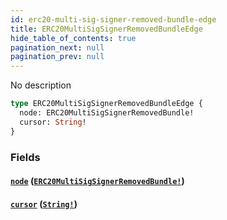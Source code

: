 ```yaml
---
id: erc20-multi-sig-signer-removed-bundle-edge
title: ERC20MultiSigSignerRemovedBundleEdge
hide_table_of_contents: true
pagination_next: null
pagination_prev: null
---
```



No description

```graphql
type ERC20MultiSigSignerRemovedBundleEdge {
  node: ERC20MultiSigSignerRemovedBundle!
  cursor: String!
}
```


### Fields

#### [`node`](#) ([`ERC20MultiSigSignerRemovedBundle!`](/docs/testnet/graphql/objects/erc20-multi-sig-signer-removed-bundle))




#### [`cursor`](#) ([`String!`](/docs/testnet/graphql/scalars/string))






